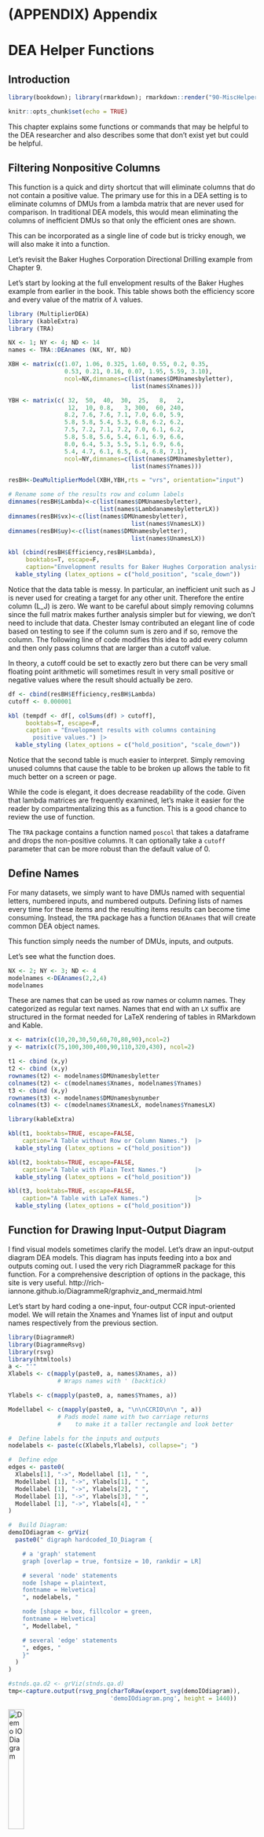 # (APPENDIX) Appendix {-}

# DEA Helper Functions

Introduction
-----------------------------

```r
library(bookdown); library(rmarkdown); rmarkdown::render("90-MiscHelper.Rmd", "pdf_book")
```

```r
knitr::opts_chunk$set(echo = TRUE)
```

This chapter explains some functions or commands that may be helpful to the DEA researcher and also describes some that don't exist yet but could be helpful.

## Filtering Nonpositive Columns

This function is a quick and dirty shortcut that will eliminate columns that do not contain a positive value.  The primary use for this in a DEA setting is to eliminate columns of DMUs from a lambda matrix that are never used for comparison.  In traditional DEA models, this would mean eliminating the columns of inefficient DMUs so that only the efficient ones are shown.  

This can be incorporated as a single line of code but is tricky enough, we will also make it into a function.

Let's revisit the Baker Hughes Corporation Directional Drilling example from Chapter 9.

Let's start by looking at the full envelopment results of the Baker Hughes example from earlier in the book.  This table shows both the efficiency score and every value of the matrix of $\lambda$ values.

```r
library (MultiplierDEA)
library (kableExtra)
library (TRA)

NX <- 1; NY <- 4; ND <- 14
names <- TRA::DEAnames (NX, NY, ND)

XBH <- matrix(c(1.07, 1.06, 0.325, 1.60, 0.55, 0.2, 0.35, 
                0.53, 0.21, 0.16, 0.07, 1.95, 5.59, 3.10),
                ncol=NX,dimnames=c(list(names$DMUnamesbyletter),
                                   list(names$Xnames)))

YBH <- matrix(c( 32,  50,  40,  30,  25,   8,   2, 
                 12,  10, 0.8,   3, 300,  60, 240,
                8.2, 7.6, 7.6, 7.1, 7.0, 6.0, 5.9, 
                5.8, 5.8, 5.4, 5.3, 6.8, 6.2, 6.2,
                7.5, 7.2, 7.1, 7.2, 7.0, 6.1, 6.2, 
                5.8, 5.8, 5.6, 5.4, 6.1, 6.9, 6.6,
                8.0, 6.4, 5.3, 5.5, 5.1, 6.9, 6.6, 
                5.4, 4.7, 6.1, 6.5, 6.4, 6.8, 7.1),
                ncol=NY,dimnames=c(list(names$DMUnamesbyletter),
                                   list(names$Ynames)))

resBH<-DeaMultiplierModel(XBH,YBH,rts = "vrs", orientation="input")

# Rename some of the results row and column labels
dimnames(resBH$Lambda)<-c(list(names$DMUnamesbyletter),
                          list(names$LambdanamesbyletterLX))
dimnames(resBH$vx)<-c(list(names$DMUnamesbyletter),
                                   list(names$VnamesLX))
dimnames(resBH$uy)<-c(list(names$DMUnamesbyletter),
                                   list(names$UnamesLX))

kbl (cbind(resBH$Efficiency,resBH$Lambda), 
     booktabs=T, escape=F, 
     caption="Envelopment results for Baker Hughes Corporation analysis.") |>
  kable_styling (latex_options = c("hold_position", "scale_down"))
```

Notice that the data table is messy.  In particular, an inefficient unit such as J is never used for creating a target for any other unit.  Therefore the entire column (L_J) is zero.  We want to be careful about simply removing columns since the full matrix makes further analysis simpler but for viewing, we don't need to include that data.  Chester Ismay contributed an elegant line of code based on testing to see if the column sum is zero and if so, remove the column.  The following line of code modifies this idea to add every column and then only pass columns that are larger than a cutoff value.

In theory, a cutoff could be set to exactly zero but there can be very small floating point arithmetic will sometimes result in very small positive or negative values where the result should actually be zero.  

```r
df <- cbind(resBH$Efficiency,resBH$Lambda)
cutoff <- 0.000001

kbl (tempdf <- df[, colSums(df) > cutoff], 
     booktabs=T, escape=F, 
     caption = "Envelopment results with columns containing 
       positive values.") |>
  kable_styling (latex_options = c("hold_position", "scale_down"))

```

Notice that the second table is much easier to interpret.  Simply removing unused columns that cause the table to be broken up allows the table to fit much better on a screen or page.

While the code is elegant, it does decrease readability of the code.  Given that lambda matrices are frequently examined, let's make it easier for the reader by compartmentalizing this as a function.  This is a good chance to review the use of function.  

The `TRA` package contains a function named `poscol` that takes a dataframe and drops the non-positive columns. It can optionally take a `cutoff` parameter that can be more robust than the default value of 0.

## Define Names

For many datasets, we simply want to have DMUs named with sequential letters, numbered inputs, and numbered outputs.  Defining lists of names every time for these items and the resulting items results can become time consuming. Instead, the `TRA` package has a function `DEAnames` that will create common DEA object names.  

This function simply needs the number of DMUs, inputs, and outputs.

Let's see what the function does. 

```r
NX <- 2; NY <- 3; ND <- 4
modelnames <-DEAnames(2,2,4)
modelnames
```

These are names that can be used as row names or column names.  They categorized as regular text names. Names that end with an `LX` suffix are structured in the format needed for LaTeX rendering of tables in RMarkdown and Kable.  

```r
x <- matrix(c(10,20,30,50,60,70,80,90),ncol=2)
y <- matrix(c(75,100,300,400,90,110,320,430), ncol=2)
```

```r
t1 <- cbind (x,y)
t2 <- cbind (x,y)
rownames(t2) <- modelnames$DMUnamesbyletter
colnames(t2) <- c(modelnames$Xnames, modelnames$Ynames)
t3 <- cbind (x,y)
rownames(t3) <- modelnames$DMUnamesbynumber
colnames(t3) <- c(modelnames$XnamesLX, modelnames$YnamesLX)
```

```r
library(kableExtra)

kbl(t1, booktabs=TRUE, escape=FALSE,
    caption="A Table without Row or Column Names.")  |>
  kable_styling (latex_options = c("hold_position"))

kbl(t2, booktabs=TRUE, escape=FALSE,
    caption="A Table with Plain Text Names.")        |>
  kable_styling (latex_options = c("hold_position"))

kbl(t3, booktabs=TRUE, escape=FALSE,
    caption="A Table with LaTeX Names.")             |>
  kable_styling (latex_options = c("hold_position"))

```


## Function for Drawing Input-Output Diagram

I find visual models sometimes clarify the model.  Let's draw an input-output diagram DEA models.  This diagram has inputs feeding into a box and outputs coming out.  I used the very rich DiagrammeR package for this function.  For a comprehensive description of options in the package, this site is very useful.  http://rich-iannone.github.io/DiagrammeR/graphviz_and_mermaid.html 

Let's start by hard coding a one-input, four-output CCR input-oriented model.  We will retain the Xnames and Ynames list of input and output names respectively from the previous section.

```r
library(DiagrammeR)
library(DiagrammeRsvg)
library(rsvg)
library(htmltools)
a <- "'"  
Xlabels <- c(mapply(paste0, a, names$Xnames, a)) 
              # Wraps names with ' (backtick)

Ylabels <- c(mapply(paste0, a, names$Ynames, a))

Modellabel <- c(mapply(paste0, a, "\n\nCCRIO\n\n ", a)) 
              # Pads model name with two carriage returns
              #    to make it a taller rectangle and look better

#  Define labels for the inputs and outputs
nodelabels <- paste(c(Xlabels,Ylabels), collapse="; ")

#  Define edge 
edges <- paste0( 
  Xlabels[1], "->", Modellabel [1], " ",
  Modellabel [1], "->", Ylabels[1], " ",
  Modellabel [1], "->", Ylabels[2], " ",
  Modellabel [1], "->", Ylabels[3], " ",
  Modellabel [1], "->", Ylabels[4], " "
)

#  Build Diagram:
demoIOdiagram <- grViz(
  paste0(" digraph hardcoded_IO_Diagram {

    # a 'graph' statement
    graph [overlap = true, fontsize = 10, rankdir = LR]

    # several 'node' statements
    node [shape = plaintext,
    fontname = Helvetica]
    ", nodelabels, "

    node [shape = box, fillcolor = green,
    fontname = Helvetica]
    ", Modellabel, "

    # several 'edge' statements
    ", edges, "
    }"
  )
)

#stnds.qa.d2 <- grViz(stnds.qa.d)
tmp<-capture.output(rsvg_png(charToRaw(export_svg(demoIOdiagram)),
                             'demoIOdiagram.png', height = 1440))

```

![Demo IO Diagram](demoIOdiagram.png){#fig:demoIOdiagram width=25% }  
Okay.  Now let's generalize it for an arbitrary number of inputs and outputs.

```r
library(DiagrammeR)
a <- "'"

NX <- lengths(names$Xnames)     # Number of inputs
NY <- lengths(names$Ynames)     # Number of outputs

Xlabels <- c(mapply(paste0, a, names$Xnames, a))

Ylabels <- c(mapply(paste0, a, names$Ynames, a))

nboxpad <- max(floor(1+NX/2), floor(1+NY/2)) 

boxpadding <- paste(rep("\n",nboxpad),collapse='')  
                    # Build line returns 

modellabel <- paste(boxpadding, "CCRIO", boxpadding,
                     collapse="")
  # Want to vertically pad returns, \n's top and bottom
  #    to balance the height of the boxspace figure

# Define the nodes for the inputs and outputs
nodelabels <- paste(c(Xlabels,Ylabels), collapse="; ")

# Define the edges (arrows) for inputs and outputs
Xedges <- paste(c(mapply(paste0, Xlabels,"->", 
                         Modellabel [1], " " )), collapse="")
Yedges <- paste(c(mapply(paste, Modellabel [1], "->", 
                         Ylabels," "  )),collapse="")

# Combine edges for inputs and outputs
edges <- paste0( Xedges, Yedges)
    # All edges or arrows are for inputs or outputs

##  Plot graph:
generalIO <- grViz(
  paste0(" digraph Input_Output_Diagram {

    # a 'graph' statement
    graph [overlap = false, # True or false both work fine
           fontsize = 10, 
           rankdir = LR,    # Left to right structure
           layout = dot]    # dot layout is best for this, 
                            # neato, twopi, circo are not suitable

    # several 'node' statements
    node [shape = plaintext,  # Avoids any outline or shape
    fontname = Helvetica]
    ", nodelabels, "

    node [shape = box, fillcolor = green,
    fontname = Helvetica]
    ", Modellabel, "

    # several 'edge' statements
    ", edges, "
    }"
  )
)

tmp<-capture.output(rsvg_png(charToRaw(export_svg(generalIO)),
                             'generalIO.png', height = 1440))

```

Now let's try loading it from Rmarkdown.

![General IO Diagram](generalIO.png){#fig:generalIO}

#### Optional Future Features for Drawing Input-Output Diagrams

In the future, these might be nice features to add:

* Optional: to generate a table listing inputs and outputs. This actually should be easy.
* Optional: parenthetical information (abbreviation, units, or comments)
* Optional text to include in the box
* Long-term optional network diagramming where outputs from one stage serve as inputs to other stage(s)
